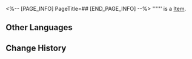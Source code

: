 <%-- [PAGE_INFO]
PageTitle=##
[END_PAGE_INFO] --%>
{{Item Infobox
|id          = 260007
|image       = Item .png{{subst:void|<!--$UPLOAD:<<SpriteOutput/Quest/ElfRestaurant/Seed/260019.png>-<Item .png>-<Item Icons>>-->}}
|type        = 
|invCategory = 
|rarity      = 2
|effect      = 
|description = 
}}
'''''' is a [[Item]].

==Other Languages==
{{Other Languages
|en   = 
|zhs  = 
|zht  = 
|ja   = 
|ko   = 
|es   = 
|fr   = 
|ru   = 
|th   = 
|vi   = 
|de   = 
|id   = 
|pt   = 
}}

==Change History==
{{Change History|3.5}}